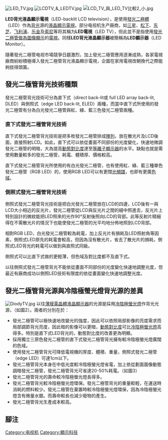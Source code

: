 {{article issues
|
{{Expert|time=2010-09-30T14:47:59+00:00}}
{{Unreferenced|time=2010-09-30T14:47:59+00:00}}
}}
[[File:LED_TV.jpg|thumb]]
[[File:LCDTV_&_LEDTV.jpg|thumb]]
[[File:LCD_TV_與_LED_TV比較2_小.jpg|thumb]]

'''LED背光液晶顯示電視'''（LED-backlit LCD television），是使用[[發光二極體|發光二極體]]（LED）作為[[背光|背光]]源的[[液晶顯示電視|液晶顯示電視]]。部分电视机生产廠商，如[[三星電子|三星]]、[[松下|松下]]、[[东芝|东芝]]、[[飞利浦|飞利浦]]、[[乐金|乐金]]及[[索尼|索尼]]等将其稱为'''LED電視'''（LED TV），但此並不是指使用[[发光二极管显示器|發光二極管做為圖像顯示]]的[[電視|電視]]。同樣'''LED背光液晶顯示器'''被簡稱為'''LED顯示器'''（LED Monitor）。

隨著發光二極管电视市場競爭日趨激烈，加上發光二極管應用逐漸成熟，各家電視廠商紛紛積極導入發光二極管背光液晶顯示電視，企圖在家用電視改朝換代之際能夠拔得頭籌。

== 發光二極管背光技術種類 ==
發光二極管背光技術可分為直下式（direct back-lit或 full LED array back-lit, DLED）與側照式（edge LED back-lit, ELED）兩種，而當中直下式所使用的發光二極管有分為白光發光二極管與紅、綠、藍三色發光二極管兩種。

=== 直下式發光二極管背光技術 ===
直下式發光二極管背光技術是把多枚發光二極管排成[[陣列|陣列]]，放在散光片及LCD後面，直接照射LCD。如此，直下式可以依從畫面不同部份的光度變化，快速地微調發光二極管的明暗，大為提高[[動態對比度|動態對比度]]達至[[等離子顯示器|等離子顯示器]]的水平。缺點也就是需使用數量較多的發光二極管，耗電、體積厚、價格較高。

直下式發光二極管背光所使用的有白光發光二極管，也有使用紅、綠、藍三種單色發光二極管（RGB LED）的，使用RGB LED可以有更闊[[光頻譜|光頻譜]]，也即有更廣[[色域|色域]]。

=== 側照式發光二極管背光技術 ===
側照式發光二極管背光技術是把白光發光二極管放在LCD的四邊，LCD後有一與LCD大小相近的反光片，發光二極管從LCD與反光片之間的縫中照進去，反光片上特別設計的微紋能把LED照來的光作90°反射後照向LCD的背部。此等反射片精細得在不需散光片的情況下也能使發光二極管的光平均地分佈地照到LCD背部。

相對RGB LED，白光發光二極管較為耗電，加上反光片有損耗及LED照射角等因素，側照式LED原先的耗電會較高，但因為沒有散光片，省去了散光片的損耗，側照式LED背光的耗電可以做到與直照式同級。

側照式可以比直下式做的更輕薄，但色域及對比度都不及直下式。

以往側照式發光二極管背光不能依從畫面不同部份的光度變化快速地調整光度，但最近有廠商成功以側照LED技術有限度的依從畫面變化快速地調整光度。

== 發光二極管背光源與冷陰極螢光燈背光源的差異 ==
[[File:DiodyTV.jpg|thumb]]
以往[[薄膜電晶體液晶顯示器|薄膜電晶體液晶顯示器]]的光源是採用[[冷陰極螢光燈|冷陰極螢光燈]]作背光光源，（如圖2）。兩者的分別在於：
*發光二極管可以極快速地改變光的強度，因此可以依照局部影像的亮度需求而局部調節背光亮度，因此暗的影像可以更暗，[[動態對比度|動態對比度]]可比[[冷陰極螢光燈|冷陰極螢光燈]]高得多。特別是直下式LED背光的，動態對比度的改善更為明顯。
*採用獨立三原色發光二極管的直下式發光二極管背光擁有較冷陰極螢光燈廣闊的色域。
*使用發光二極管背光可降低電視機的厚度、體積、重量，側照式發光二極管（edge LED）可達1cm以下。
*發光二極管背光本身在中低光度較冷陰極螢光燈省電，加上依從劃面圖像動態調暗發光二極管，發光二極管背光可省達20-50%耗電。（如圖3）
*發光二極管背光的壽命較冷陰極螢光燈長得多。
*發光二極管背光較冷陰極螢光燈環保。發光二極管背光的重量較輕，在運送時消耗的燃料較少。發光二極管在棄置時較冷陰極螢光燈環保，因為冷陰極螢光燈含有微量水銀。而壽命較長也減少廢物的產生。
*發光二極管背光生產成本較高。

== 腳注 ==
{{reflist}}

{{顯示科技}}
[[Category:电视机|Category:电视机]]
[[Category:顯示科技|Category:顯示科技]]